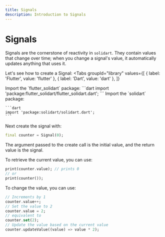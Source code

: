 ```yaml
---
title: Signals
description: Introduction to Signals
---
```


# Signals

Signals are the cornerstone of reactivity in `solidart`. They contain values that change over time; when you change a signal's value, it automatically updates anything that uses it.

Let's see how to create a Signal:
<Tabs
  groupId="library"
  values={[
    { label: 'Flutter', value: 'flutter' },
    { label: 'Dart', value: 'dart' },
  ]}
>
 <TabItem value="flutter">
    Import the `flutter_solidart` package:
    ```dart
    import 'package:flutter_solidart/flutter_solidart.dart';
    ```
  </TabItem>
  <TabItem value="dart">
    Import the `solidart` package:

    ```dart
    import 'package:solidart/solidart.dart';
    ```
  </TabItem>
</Tabs>

Next create the signal with:

```dart
final counter = Signal(0);
````

The argument passed to the create call is the initial value, and the return value is the signal.

To retrieve the current value, you can use:
```dart
print(counter.value); // prints 0
// or
print(counter());
```

To change the value, you can use:
```dart
// Increments by 1
counter.value++; 
// Set the value to 2
counter.value = 2;
// equivalent to
counter.set(2);
// Update the value based on the current value
counter.updateValue((value) => value * 2);
```
